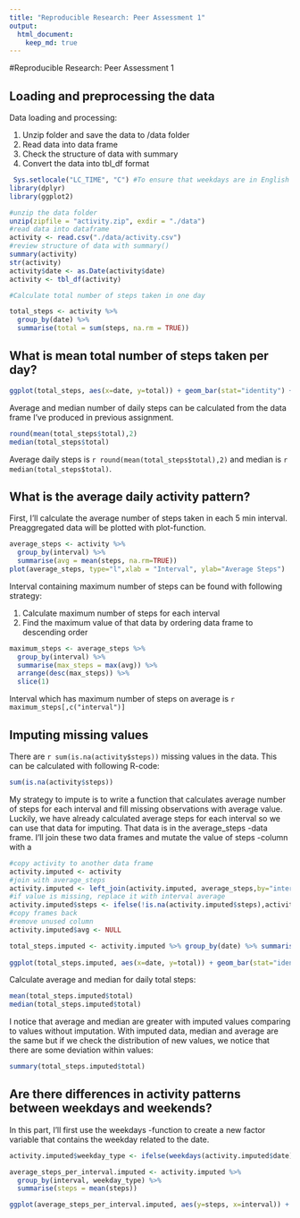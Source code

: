 ```yaml
---
title: "Reproducible Research: Peer Assessment 1"
output: 
  html_document:
    keep_md: true
---
```


#Reproducible Research: Peer Assessment 1


## Loading and preprocessing the data

Data loading and processing: 

1. Unzip folder and save the data to /data folder
2. Read data into data frame
3. Check the structure of data with summary
4. Convert the data into tbl_df format 

```r
 Sys.setlocale("LC_TIME", "C") #To ensure that weekdays are in English in the last assignment
library(dplyr)
library(ggplot2)
```


```r
#unzip the data folder
unzip(zipfile = "activity.zip", exdir = "./data")
#read data into dataframe
activity <- read.csv("./data/activity.csv")
#review structure of data with summary()
summary(activity)
str(activity)
activity$date <- as.Date(activity$date)
activity <- tbl_df(activity)

#Calculate total number of steps taken in one day

total_steps <- activity %>% 
  group_by(date) %>% 
  summarise(total = sum(steps, na.rm = TRUE))

```



## What is mean total number of steps taken per day?

```r
ggplot(total_steps, aes(x=date, y=total)) + geom_bar(stat="identity") + xlab("Date") + ylab("Total steps taken each day")

```

Average and median number of daily steps can be calculated from the data frame I've produced in previous assignment.

```r
round(mean(total_steps$total),2)
median(total_steps$total)
```


Average daily steps is `r round(mean(total_steps$total),2) ` and median is `r median(total_steps$total) `. 

## What is the average daily activity pattern?

First, I'll calculate the average number of steps taken in each 5 min interval. Preaggregated data will be plotted with plot-function.
```r
average_steps <- activity %>% 
  group_by(interval) %>% 
  summarise(avg = mean(steps, na.rm=TRUE))
plot(average_steps, type="l",xlab = "Interval", ylab="Average Steps")
```

Interval containing maximum number of steps can be found with following strategy:

1. Calculate maximum number of steps for each interval
2. Find the maximum value of that data by ordering data frame to descending order

```r
maximum_steps <- average_steps %>%
  group_by(interval) %>%
  summarise(max_steps = max(avg)) %>%
  arrange(desc(max_steps)) %>%
  slice(1)

```

Interval which has maximum number of steps on average is `r maximum_steps[,c("interval")] `


## Imputing missing values
There are `r sum(is.na(activity$steps)) ` missing values in the data. This can be calculated with following R-code:

```r
sum(is.na(activity$steps))
```

My strategy to impute is to write a function that calculates average number of steps for each interval and fill missing observations with average value. Luckily, we have already calculated average steps for each interval so we can use that data for imputing. That data is in the average_steps -data frame. I'll join these two data frames and mutate the value of steps -column with a

```r

#copy activity to another data frame
activity.imputed <- activity
#join with average_steps
activity.imputed <- left_join(activity.imputed, average_steps,by="interval")
#if value is missing, replace it with interval average
activity.imputed$steps <- ifelse(!is.na(activity.imputed$steps),activity.imputed$steps,activity.imputed$avg)
#copy frames back
#remove unused column
activity.imputed$avg <- NULL

```

```r
total_steps.imputed <- activity.imputed %>% group_by(date) %>% summarise(total=sum(steps))
  
ggplot(total_steps.imputed, aes(x=date, y=total)) + geom_bar(stat="identity") + xlab("Date") + ylab("Total steps taken each day (imputed)")

```

Calculate average and median for daily total steps:

```r
mean(total_steps.imputed$total)
median(total_steps.imputed$total)
```

I notice that average and median are greater with imputed values comparing to values without imputation. With imputed data, median and average are the same but if we check the distribution of new values, we notice that there are some deviation within values:

```r
summary(total_steps.imputed$total)
```



## Are there differences in activity patterns between weekdays and weekends?

In this part, I'll first use the weekdays -function to create a new factor variable that contains the weekday related to the date.

```r
activity.imputed$weekday_type <- ifelse(weekdays(activity.imputed$date) %in% c("Saturday","Sunday"), "weekend", "weekday")

average_steps_per_interval.imputed <- activity.imputed %>% 
  group_by(interval, weekday_type) %>%
  summarise(steps = mean(steps))

ggplot(average_steps_per_interval.imputed, aes(y=steps, x=interval)) + geom_line()  + facet_grid(weekday_type~.) + ylab("Number of steps") + xlab("Interval")

```


